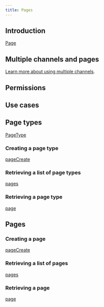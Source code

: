 ```yaml
---
title: Pages
---
```


## Introduction
[Page](developer/api-reference/objects/page.mdx)

## Multiple channels and pages

[Learn more about using multiple channels](developer/channels.mdx).

## Permissions

## Use cases

## Page types
[PageType](developer/api-reference/objects/page-type.mdx)

### Creating a page type
[pageCreate](developer/api-reference/mutations/page-create.mdx)

### Retrieving a list of page types
[pages](developer/api-reference/queries/pages.mdx)

### Retrieving a page type
[page](developer/api-reference/queries/page.mdx)

## Pages

### Creating a page
[pageCreate](developer/api-reference/mutations/page-create.mdx)

### Retrieving a list of pages
[pages](developer/api-reference/queries/pages.mdx)

### Retrieving a page
[page](developer/api-reference/queries/page.mdx)